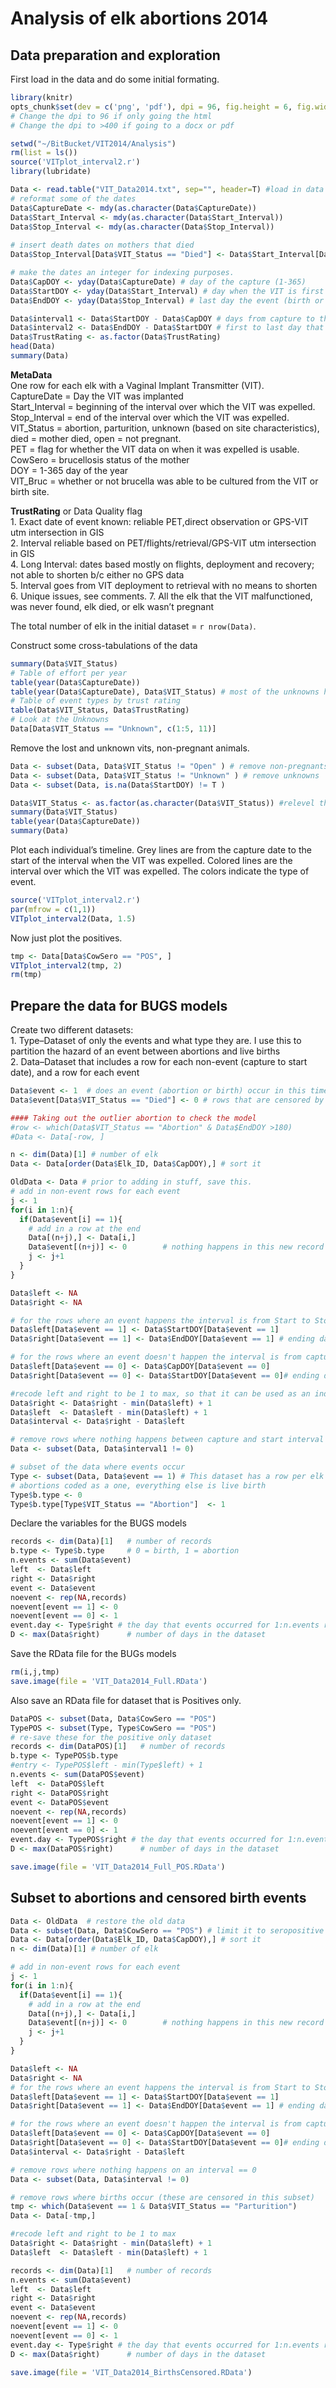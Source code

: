 Analysis of elk abortions 2014
========================================================

Data preparation and exploration
--------------------------------------------------------
First load in the data and do some initial formating. 
```r
library(knitr)
opts_chunk$set(dev = c('png', 'pdf'), dpi = 96, fig.height = 6, fig.width = 6)
# Change the dpi to 96 if only going the html
# Change the dpi to >400 if going to a docx or pdf
```

```r
setwd("~/BitBucket/VIT2014/Analysis")
rm(list = ls())
source('VITplot_interval2.r')
library(lubridate)

Data <- read.table("VIT_Data2014.txt", sep="", header=T) #load in data
# reformat some of the dates
Data$CaptureDate <- mdy(as.character(Data$CaptureDate))
Data$Start_Interval <- mdy(as.character(Data$Start_Interval))
Data$Stop_Interval <- mdy(as.character(Data$Stop_Interval))
                       
# insert death dates on mothers that died
Data$Stop_Interval[Data$VIT_Status == "Died"] <- Data$Start_Interval[Data$VIT_Status == "Died"]

# make the dates an integer for indexing purposes. 
Data$CapDOY <- yday(Data$CaptureDate) # day of the capture (1-365)
Data$StartDOY <- yday(Data$Start_Interval) # day when the VIT is first possibly out
Data$EndDOY <- yday(Data$Stop_Interval) # last day the event (birth or abortion) could have happened

Data$interval1 <- Data$StartDOY - Data$CapDOY # days from capture to the time when the VIT is first possibly out of the animal
Data$interval2 <- Data$EndDOY - Data$StartDOY # first to last day that the event could have happened. 
Data$TrustRating <- as.factor(Data$TrustRating)
head(Data)
summary(Data)
```

**MetaData**  
One row for each elk with a Vaginal Implant Transmitter (VIT).  
CaptureDate = Day the VIT was implanted  
Start_Interval = beginning of the interval over which the VIT was expelled.  
Stop_Interval = end of the interval over which the VIT was expelled.  
VIT_Status = abortion, parturition, unknown (based on site characteristics), 
  died = mother died, open = not pregnant.  
PET = flag for whether the VIT data on when it was expelled is usable.    
CowSero = brucellosis status of the mother  
DOY  = 1-365 day of the year  
VIT_Bruc = whether or not brucella was able to be cultured from the VIT or birth site. 

**TrustRating** or Data Quality flag  
1. Exact date of event known: reliable PET,direct observation or GPS-VIT utm intersection in GIS  
2. Interval reliable based on PET/flights/retrieval/GPS-VIT utm intersection in GIS  
4. Long Interval: dates based mostly on flights, deployment and recovery; not able to shorten b/c either no GPS data  
5. Interval goes from VIT deployment to retrieval with no means to shorten  
6. Unique issues, see comments. 
7. All the elk that the VIT malfunctioned, was never found, elk died, or elk wasn't pregnant  
 
The total number of elk in the initial dataset = `r nrow(Data)`.  
  
Construct some cross-tabulations of the data
```r
summary(Data$VIT_Status)
# Table of effort per year
table(year(Data$CaptureDate))
table(year(Data$CaptureDate), Data$VIT_Status) # most of the unknowns happened early on. 
# Table of event types by trust rating
table(Data$VIT_Status, Data$TrustRating)
# Look at the Unknowns
Data[Data$VIT_Status == "Unknown", c(1:5, 11)]
```

Remove the lost and unknown vits, non-pregnant animals.  
```r
Data <- subset(Data, Data$VIT_Status != "Open" ) # remove non-pregnants
Data <- subset(Data, Data$VIT_Status != "Unknown" ) # remove unknowns
Data <- subset(Data, is.na(Data$StartDOY) != T )

Data$VIT_Status <- as.factor(as.character(Data$VIT_Status)) #relevel the factor
summary(Data$VIT_Status)
table(year(Data$CaptureDate))
summary(Data)
```

Plot each individual's timeline.  Grey lines are from the capture date to the start of the interval when the VIT was expelled.  Colored lines are the interval over which the VIT was expelled.  The colors indicate the type of event. 
```r
source('VITplot_interval2.r')
par(mfrow = c(1,1))
VITplot_interval2(Data, 1.5) 
```

Now just plot the positives.
```r
tmp <- Data[Data$CowSero == "POS", ]
VITplot_interval2(tmp, 2)
rm(tmp)
```

Prepare the data for BUGS models
-------------------------------------------------------------------------------
Create two different datasets:  
1. Type--Dataset of only the events and what type they are.  I use this to partition the hazard of an event between abortions and live births  
2. Data--Dataset that includes a row for each non-event (capture to start date), and a row for each event

```r
Data$event <- 1  # does an event (abortion or birth) occur in this time interval?
Data$event[Data$VIT_Status == "Died"] <- 0 # rows that are censored by mom's death 

#### Taking out the outlier abortion to check the model
#row <- which(Data$VIT_Status == "Abortion" & Data$EndDOY >180)
#Data <- Data[-row, ]

n <- dim(Data)[1] # number of elk
Data <- Data[order(Data$Elk_ID, Data$CapDOY),] # sort it

OldData <- Data # prior to adding in stuff, save this.
# add in non-event rows for each event
j <- 1
for(i in 1:n){
  if(Data$event[i] == 1){
    # add in a row at the end
    Data[(n+j),] <- Data[i,]
    Data$event[(n+j)] <- 0        # nothing happens in this new record
    j <- j+1
  }
}

Data$left <- NA
Data$right <- NA

# for the rows where an event happens the interval is from Start to Stop
Data$left[Data$event == 1] <- Data$StartDOY[Data$event == 1] 
Data$right[Data$event == 1] <- Data$EndDOY[Data$event == 1] # ending date is one day before the event 

# for the rows where an event doesn't happen the interval is from capture to start.
Data$left[Data$event == 0] <- Data$CapDOY[Data$event == 0] 
Data$right[Data$event == 0] <- Data$StartDOY[Data$event == 0]# ending date is one day before the event 

#recode left and right to be 1 to max, so that it can be used as an index in BUGS
Data$right <- Data$right - min(Data$left) + 1
Data$left  <- Data$left - min(Data$left) + 1
Data$interval <- Data$right - Data$left

# remove rows where nothing happens between capture and start interval
Data <- subset(Data, Data$interval1 != 0) 

# subset of the data where events occur
Type <- subset(Data, Data$event == 1) # This dataset has a row per elk w/ an event
# abortions coded as a one, everything else is live birth
Type$b.type <- 0
Type$b.type[Type$VIT_Status == "Abortion"]  <- 1 
```

Declare the variables for the BUGS models 
```r
records <- dim(Data)[1]   # number of records
b.type <- Type$b.type     # 0 = birth, 1 = abortion
n.events <- sum(Data$event)
left  <- Data$left
right <- Data$right
event <- Data$event
noevent <- rep(NA,records)
noevent[event == 1] <- 0
noevent[event == 0] <- 1
event.day <- Type$right # the day that events occurred for 1:n.events rather than 1: records
D <- max(Data$right)      # number of days in the dataset
```

Save the RData file for the BUGs models
```r
rm(i,j,tmp)
save.image(file = 'VIT_Data2014_Full.RData')
```

Also save an RData file for dataset that is Positives only. 
```r
DataPOS <- subset(Data, Data$CowSero == "POS")
TypePOS <- subset(Type, Type$CowSero == "POS") 
# re-save these for the positive only dataset
records <- dim(DataPOS)[1]   # number of records
b.type <- TypePOS$b.type
#entry <- TypePOS$left - min(Type$left) + 1
n.events <- sum(DataPOS$event)
left  <- DataPOS$left
right <- DataPOS$right
event <- DataPOS$event
noevent <- rep(NA,records)
noevent[event == 1] <- 0
noevent[event == 0] <- 1
event.day <- TypePOS$right # the day that events occurred for 1:n.events rather than 1: records
D <- max(DataPOS$right)      # number of days in the dataset

save.image(file = 'VIT_Data2014_Full_POS.RData')
```
Subset to abortions and censored birth events
-------------------------------------------------------------------------------
```r
Data <- OldData  # restore the old data
Data <- subset(Data, Data$CowSero == "POS") # limit it to seropositive only. 
Data <- Data[order(Data$Elk_ID, Data$CapDOY),] # sort it
n <- dim(Data)[1] # number of elk

# add in non-event rows for each event
j <- 1
for(i in 1:n){
  if(Data$event[i] == 1){
    # add in a row at the end
    Data[(n+j),] <- Data[i,]
    Data$event[(n+j)] <- 0        # nothing happens in this new record
    j <- j+1
  }
}

Data$left <- NA
Data$right <- NA
# for the rows where an event happens the interval is from Start to Stop
Data$left[Data$event == 1] <- Data$StartDOY[Data$event == 1] 
Data$right[Data$event == 1] <- Data$EndDOY[Data$event == 1] # ending date is one day before the event 

# for the rows where an event doesn't happen the interval is from capture to start.
Data$left[Data$event == 0] <- Data$CapDOY[Data$event == 0] 
Data$right[Data$event == 0] <- Data$StartDOY[Data$event == 0]# ending date is one day before the event 
Data$interval <- Data$right - Data$left

# remove rows where nothing happens on an interval == 0
Data <- subset(Data, Data$interval != 0) 

# remove rows where births occur (these are censored in this subset)
tmp <- which(Data$event == 1 & Data$VIT_Status == "Parturition") 
Data <- Data[-tmp,]

#recode left and right to be 1 to max
Data$right <- Data$right - min(Data$left) + 1
Data$left  <- Data$left - min(Data$left) + 1

records <- dim(Data)[1]   # number of records
n.events <- sum(Data$event)
left  <- Data$left
right <- Data$right
event <- Data$event
noevent <- rep(NA,records)
noevent[event == 1] <- 0
noevent[event == 0] <- 1
event.day <- Type$right # the day that events occurred for 1:n.events rather than 1: records
D <- max(Data$right)      # number of days in the dataset

save.image(file = 'VIT_Data2014_BirthsCensored.RData')
```
